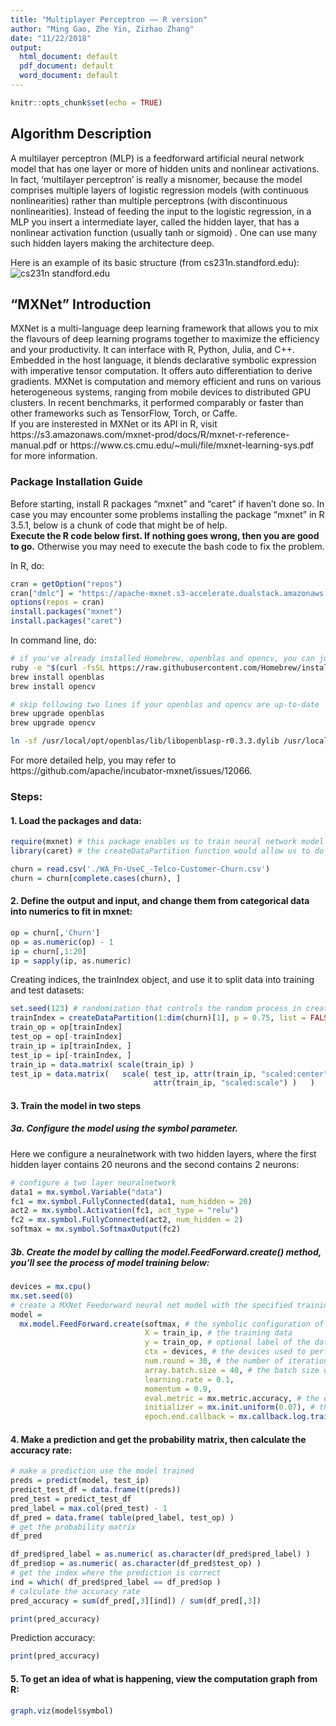 ```yaml
---
title: "Multiplayer Perceptron —— R version"
author: "Ming Gao, Zhe Yin, Zizhao Zhang"
date: "11/22/2018"
output:
  html_document: default
  pdf_document: default
  word_document: default
---
```


```r
knitr::opts_chunk$set(echo = TRUE)
```

## Algorithm Description

A multilayer perceptron (MLP) is a feedforward artificial neural network model that has one layer or more of hidden units and nonlinear activations. In fact, 'multilayer perceptron' is really a misnomer, because the model comprises multiple layers of logistic regression models (with continuous nonlinearities) rather than multiple perceptrons (with discontinuous nonlinearities). Instead of feeding the input to the logistic regression, in a MLP you insert a intermediate layer, called the hidden layer, that has a nonlinear activation function (usually tanh or sigmoid) . One can use many such hidden layers making the architecture deep.

Here is an example of its basic structure (from cs231n.standford.edu):
![cs231n standford.edu](./mlp_r.jpg)

## "MXNet" Introduction  

MXNet is a multi-language deep learning framework that allows you to  mix the flavours of deep learning programs together to maximize the efficiency and your productivity. It can interface with R, Python, Julia, and C++. Embedded in the host language, it blends declarative symbolic expression with imperative tensor computation. It offers auto differentiation to derive gradients. MXNet is computation and memory efficient and runs on various heterogeneous systems, ranging from mobile devices to distributed GPU clusters. In recent benchmarks, it performed comparably or faster than other frameworks such as TensorFlow, Torch, or Caffe.   
If you are insterested in MXNet or its API in R, visit https://s3.amazonaws.com/mxnet-prod/docs/R/mxnet-r-reference-manual.pdf or https://www.cs.cmu.edu/~muli/file/mxnet-learning-sys.pdf for more information.


### Package Installation Guide

Before starting, install R packages "mxnet" and "caret" if haven't done so.
In case you may encounter some problems installing the package "mxnet" in R 3.5.1, below is a chunk of code that might be of help.  
__Execute the R code below first. If nothing goes wrong, then you are good to go.__ Otherwise you may need to execute the bash code to fix the problem.   

In R, do:
```r
cran = getOption("repos")
cran["dmlc"] = "https://apache-mxnet.s3-accelerate.dualstack.amazonaws.com/R/CRAN/"
options(repos = cran)
install.packages("mxnet")
install.packages("caret")
```
In command line, do:
```bash
# if you've already installed Homebrew, openblas and opencv, you can just skip the following three lines
ruby -e "$(curl -fsSL https://raw.githubusercontent.com/Homebrew/install/master/install)"
brew install openblas 
brew install opencv

# skip following two lines if your openblas and opencv are up-to-date
brew upgrade openblas 
brew upgrade opencv

ln -sf /usr/local/opt/openblas/lib/libopenblasp-r0.3.3.dylib /usr/local/opt/openblas/lib/libopenblasp-r0.3.1.dylib
```
For more detailed help, you may refer to https://github.com/apache/incubator-mxnet/issues/12066.

### Steps:

#### 1. Load the packages and data:
```r
require(mxnet) # this package enables us to train neural network model
library(caret) # the createDataPartition function would allow us to do cross validation

churn = read.csv('./WA_Fn-UseC_-Telco-Customer-Churn.csv')
churn = churn[complete.cases(churn), ]
```
#### 2. Define the output and input, and change them from categorical data into numerics to fit in mxnet:
```r
op = churn[,'Churn']
op = as.numeric(op) - 1
ip = churn[,1:20]
ip = sapply(ip, as.numeric)

```
Creating indices, the trainIndex object, and use it to split data into training and test datasets:
```r
set.seed(123) # randomization that controls the random process in createDataPartition
trainIndex = createDataPartition(1:dim(churn)[1], p = 0.75, list = FALSE)
train_op = op[trainIndex] 
test_op = op[-trainIndex] 
train_ip = ip[trainIndex, ]
test_ip = ip[-trainIndex, ]
train_ip = data.matrix( scale(train_ip) )
test_ip = data.matrix(   scale( test_ip, attr(train_ip, "scaled:center"), 
                                attr(train_ip, "scaled:scale") )   )
```

#### 3. Train the model in two steps
#####    3a. Configure the model using the symbol parameter.  

Here we configure a neuralnetwork with two hidden layers, where the first hidden layer contains 20 neurons and the second contains 2 neurons:
```r
# configure a two layer neuralnetwork
data1 = mx.symbol.Variable("data")
fc1 = mx.symbol.FullyConnected(data1, num_hidden = 20)
act2 = mx.symbol.Activation(fc1, act_type = "relu")
fc2 = mx.symbol.FullyConnected(act2, num_hidden = 2)
softmax = mx.symbol.SoftmaxOutput(fc2)
```
#####    3b. Create the model by calling the _model.FeedForward.create()_ method, you'll see the process of model training below:
```r
devices = mx.cpu()
mx.set.seed(0)
# create a MXNet Feedorward neural net model with the specified training
model = 
  mx.model.FeedForward.create(softmax, # the symbolic configuration of the neural network
                              X = train_ip, # the training data
                              y = train_op, # optional label of the data
                              ctx = devices, # the devices used to perform training (GPU or CPU)
                              num.round = 30, # the number of iterations over training data 
                              array.batch.size = 40, # the batch size used for R array training
                              learning.rate = 0.1, 
                              momentum = 0.9,
                              eval.metric = mx.metric.accuracy, # the evaluation function on the results
                              initializer = mx.init.uniform(0.07), # the initialization scheme for parameters
                              epoch.end.callback = mx.callback.log.train.metric(100) ) # the callback when one                                                                                             # mini-batch iteration ends
```

#### 4. Make a prediction and get the probability matrix, then calculate the accuracy rate:
```r
# make a prediction use the model trained
preds = predict(model, test_ip)
predict_test_df = data.frame(t(preds))
pred_test = predict_test_df
pred_label = max.col(pred_test) - 1
df_pred = data.frame( table(pred_label, test_op) )
# get the probability matrix
df_pred
```
```r

df_pred$pred_label = as.numeric( as.character(df_pred$pred_label) )
df_pred$op = as.numeric( as.character(df_pred$test_op) ) 
# get the index where the prediction is correct
ind = which( df_pred$pred_label == df_pred$op ) 
# calculate the accuracy rate
pred_accuracy = sum(df_pred[,3][ind]) / sum(df_pred[,3])
```
```r
print(pred_accuracy)
```
Prediction accuracy:
```r
print(pred_accuracy)
```

#### 5. To get an idea of what is happening, view the computation graph from R:
```r
graph.viz(model$symbol)
```
